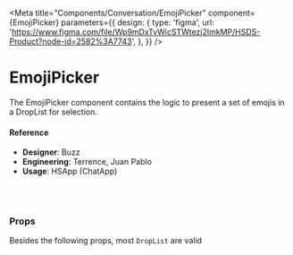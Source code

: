 
<Meta
  title="Components/Conversation/EmojiPicker"
  component={EmojiPicker}
  parameters={{
    design: {
      type: 'figma',
      url:
        'https://www.figma.com/file/Wp9mDxTvWicSTWtezj2ImkMP/HSDS-Product?node-id=2582%3A7743',
    },
  }}
/>

# EmojiPicker

The EmojiPicker component contains the logic to present a set of emojis in a DropList for selection.

<Canvas>
  <Story name="default">
    <div
      style={{
        width: '400px',
        margin: '50px 100px 0 150px',
        border: '1px dashed silver',
        borderRadius: '5px',
        padding: '20px',
      }}
    >
      <EmojiPicker
        emojiSize={select('EmojiSize', { sm: 'sm', md: 'md', lg: 'lg' }, 'md')}
      />
    </div>
  </Story>
</Canvas>

#### Reference

- **Designer**: Buzz
- **Engineering**: Terrence, Juan Pablo
- **Usage**: HSApp (ChatApp)

<br />
<br />

### Props

Besides the following props, most `DropList` are valid

<ArgsTable of={EmojiPicker} />

